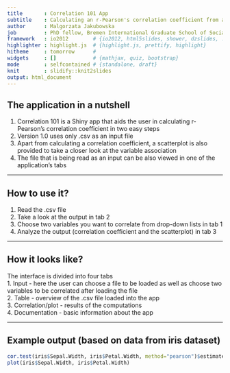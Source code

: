 ```yaml
---
title       : Correlation 101 App
subtitle    : Calculating an r-Pearson's correlation coefficient from a .csv file
author      : Malgorzata Jakubowska
job         : PhD fellow, Bremen International Graduate School of Social Sciences
framework   : io2012        # {io2012, html5slides, shower, dzslides, ...}
highlighter : highlight.js  # {highlight.js, prettify, highlight}
hitheme     : tomorrow      # 
widgets     : []            # {mathjax, quiz, bootstrap}
mode        : selfcontained # {standalone, draft}
knit        : slidify::knit2slides
output: html_document
---
```


## The application in a nutshell
1. Correlation 101 is a Shiny app that aids the user in calculating r-Pearson's correlation coefficient in two easy steps
2. Version 1.0 uses only .csv as an input file
3. Apart from calculating a correlation coefficient, a scatterplot is also provided to take a closer look at the variable association
4. The file that is being read as an input can be also viewed in one of the application's tabs

---

## How to use it?
1. Read the .csv file
2. Take a look at the output in tab 2
3. Choose two variables you want to correlate from drop-down lists in tab 1
4. Analyze the output (correlation coefficient and the scatterplot) in tab 3

---

## How it looks like?
The interface is divided into four tabs
<br>
1. Input -  here the user can choose a file to be loaded as well as choose two variables to be correlated after loading the file <br>
2. Table - overview of the .csv file loaded into the app <br>
3. Correlation/plot - results of the computations <br>
4. Documentation - basic information about the app <br>


---

## Example output (based on data from iris dataset)

```r
cor.test(iris$Sepal.Width, iris$Petal.Width, method="pearson")$estimate
plot(iris$Sepal.Width, iris$Petal.Width)
```

